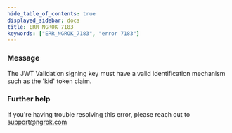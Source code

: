 ```yaml
---
hide_table_of_contents: true
displayed_sidebar: docs
title: ERR_NGROK_7183
keywords: ["ERR_NGROK_7183", "error 7183"]
---
```


### Message

The JWT Validation signing key must have a valid identification mechanism such as the 'kid' token claim.

### Further help

If you're having trouble resolving this error, please reach out to [support@ngrok.com](mailto:support@ngrok.com?subject=Help%20with%20ERR_NGROK_7183)
